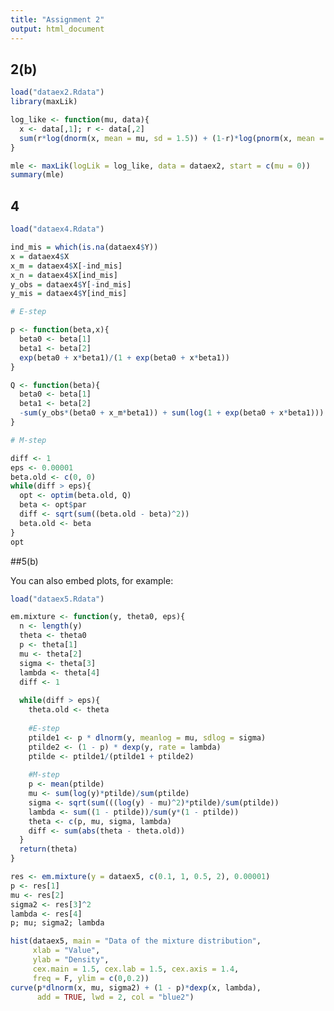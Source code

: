 ```yaml
---
title: "Assignment 2"
output: html_document
---
```


## 2(b)

```r
load("dataex2.Rdata")
library(maxLik)

log_like <- function(mu, data){
  x <- data[,1]; r <- data[,2]
  sum(r*log(dnorm(x, mean = mu, sd = 1.5)) + (1-r)*log(pnorm(x, mean = mu, sd = 1.5)))
}

mle <- maxLik(logLik = log_like, data = dataex2, start = c(mu = 0))
summary(mle)
```

## 4

```r
load("dataex4.Rdata")

ind_mis = which(is.na(dataex4$Y))
x = dataex4$X
x_m = dataex4$X[-ind_mis]
x_n = dataex4$X[ind_mis]
y_obs = dataex4$Y[-ind_mis]
y_mis = dataex4$Y[ind_mis]

# E-step

p <- function(beta,x){
  beta0 <- beta[1]
  beta1 <- beta[2]
  exp(beta0 + x*beta1)/(1 + exp(beta0 + x*beta1))
}

Q <- function(beta){
  beta0 <- beta[1]
  beta1 <- beta[2]
  -sum(y_obs*(beta0 + x_m*beta1)) + sum(log(1 + exp(beta0 + x*beta1))) - sum(p(beta.old, x_n) * (beta0 + x_n*beta1))
}

# M-step

diff <- 1
eps <- 0.00001
beta.old <- c(0, 0)
while(diff > eps){
  opt <- optim(beta.old, Q)
  beta <- opt$par
  diff <- sqrt(sum((beta.old - beta)^2))
  beta.old <- beta
}
opt

```

##5(b)

You can also embed plots, for example:

```r
load("dataex5.Rdata")

em.mixture <- function(y, theta0, eps){
  n <- length(y)
  theta <- theta0
  p <- theta[1]
  mu <- theta[2]
  sigma <- theta[3]
  lambda <- theta[4]
  diff <- 1
  
  while(diff > eps){
    theta.old <- theta
    
    #E-step
    ptilde1 <- p * dlnorm(y, meanlog = mu, sdlog = sigma)
    ptilde2 <- (1 - p) * dexp(y, rate = lambda)
    ptilde <- ptilde1/(ptilde1 + ptilde2)
    
    #M-step
    p <- mean(ptilde)
    mu <- sum(log(y)*ptilde)/sum(ptilde)
    sigma <- sqrt(sum(((log(y) - mu)^2)*ptilde)/sum(ptilde))
    lambda <- sum((1 - ptilde))/sum(y*(1 - ptilde))
    theta <- c(p, mu, sigma, lambda)
    diff <- sum(abs(theta - theta.old))
  }
  return(theta)
}

res <- em.mixture(y = dataex5, c(0.1, 1, 0.5, 2), 0.00001)
p <- res[1]
mu <- res[2]
sigma2 <- res[3]^2
lambda <- res[4]
p; mu; sigma2; lambda

hist(dataex5, main = "Data of the mixture distribution",
     xlab = "Value",
     ylab = "Density",
     cex.main = 1.5, cex.lab = 1.5, cex.axis = 1.4,
     freq = F, ylim = c(0,0.2))
curve(p*dlnorm(x, mu, sigma2) + (1 - p)*dexp(x, lambda),
      add = TRUE, lwd = 2, col = "blue2")
```
